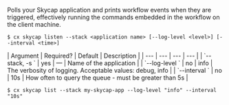 Polls your Skycap application and prints workflow events when they are triggered, effectively running the commands embedded in the workflow on the client machine.  

<Tabs >
<Tab label="Usage">

```shell
$ cx skycap listen --stack <application name> [--log-level <level>] [--interval <time>]
```
</Tab>
    
<Tab label="arguments">
| Argument | Required? | Default | Description |
|  ---  |  ---  |  ---  |  ---  |
| `--stack, -s <application name>` | yes | — | Name of the application |
| `--log-level <level>` | no | info | The verbosity of logging. Acceptable values: debug, info |
| `--interval <time>` | no | 10s | How often to query the queue - must be greater than 5s |
</Tab>
<Tab label="examples">

```shell
$ cx skycap list --stack my-skycap-app --log-level "info" --interval "10s"
```

</Tab>
</Tabs>